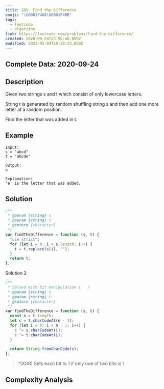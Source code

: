 ```yaml
---
title: 389. Find the Difference
emoji: "\U0001F468‍\U0001F4BB"
tags:
  - leetcode
  - algorithm
link: https://leetcode.com/problems/find-the-difference/
created: 2020-09-24T23:55:40.000Z
modified: 2021-03-04T20:22:23.000Z
---
```


## Complete Data: 2020-09-24

## Description

Given two strings s and t which consist of only lowercase letters.

String t is generated by random shuffling string s and then add one more letter at a random position.

Find the letter that was added in t.

## Example

```
Input:
s = "abcd"
t = "abcde"

Output:
e

Explanation:
'e' is the letter that was added.
```

## Solution

```js
/**
 * @param {string} s
 * @param {string} t
 * @return {character}
 */
var findTheDifference = function (s, t) {
  "use strict";
  for (let i = 0; i < s.length; i++) {
    t = t.replace(s[i], "");
  }
  return t;
};
```

Solution 2

```js
/**
 * Solved with bit manipulation (   )
 * @param {string} s
 * @param {string} t
 * @return {character}
 */
var findTheDifference = function (s, t) {
  const n = t.length;
  let c = t.charCodeAt(n - 1);
  for (let i = 0; i < n - 1; i++) {
    c ^= s.charCodeAt(i);
    c ^= t.charCodeAt(i);
  }

  return String.fromCharCode(c);
};
```

> ^(XOR) Sets each bit to 1 if only one of two bits is 1

## Complexity Analysis
